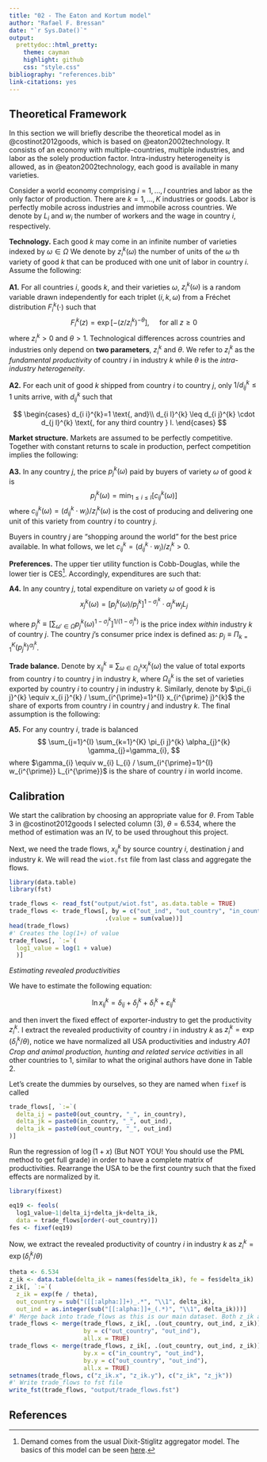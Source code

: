 ```yaml
---
title: "02 - The Eaton and Kortum model"
author: "Rafael F. Bressan"
date: "`r Sys.Date()`"
output:
  prettydoc::html_pretty:
    theme: cayman
    highlight: github
    css: "style.css"
bibliography: "references.bib"
link-citations: yes
---
```


<script type="text/x-mathjax-config">
MathJax.Hub.Config({
  TeX: { 
      equationNumbers: { 
            autoNumber: "all",
            formatNumber: function (n) {return n}
      } 
  }
});
</script>

## Theoretical Framework

In this section we will briefly describe the theoretical model as in @costinot2012goods, which is based on @eaton2002technology. It consists of an economy with multiple-countries, multiple industries, and labor as the solely production factor. Intra-industry heterogeneity is allowed, as in @eaton2002technology, each good is available in many varieties.

Consider a world economy comprising $i=1, \ldots, I$ countries and labor as the only factor of production. There are $k=1, \ldots, K$ industries or goods. Labor is perfectly mobile across industries and immobile across countries. We denote by $L_{i}$ and $w_{i}$ the number of workers and the wage in country $i$, respectively. 

**Technology.** Each good $k$ may come in an infinite number of varieties indexed by $\omega \in \Omega$ We denote by $z_{i}^{k}(\omega)$ the number of units of the $\omega$ th variety of good $k$ that can be produced with one unit of labor in country $i$. Assume the following:

**A1.** For all countries $i$, goods $k$, and their varieties $\omega$,  $z_{i}^{k}(\omega)$ is a random variable drawn independently for each triplet $(i, k, \omega)$ from a Fréchet distribution $F_{i}^{k}(\cdot)$ such that
$$
F_{i}^{k}(z)=\exp \left[-\left(z / z_{i}^{k}\right)^{-\theta}\right], \quad \text { for all } z \geq 0
$$
where $z_{i}^{k}>0$ and $\theta>1$.
Technological differences across countries and industries only depend on **two parameters**, $z_{i}^{k}$ and $\theta$. We refer to $z_{i}^{k}$ as the _fundamental productivity_ of country $i$ in industry $k$ while $\theta$ is the _intra-industry heterogeneity_.

**A2.** For each unit of good $k$ shipped from country $i$ to country $j$, only $1 / d_{i j}^{k} \leq 1$ units arrive, with $d_{i j}^{k}$ such that 

$$
\begin{cases}
d_{i i}^{k}=1 \text{, and}\\ 
d_{i l}^{k} \leq d_{i j}^{k} \cdot d_{j l}^{k} \text{, for any third country } l.
\end{cases}
$$

**Market structure.** Markets are assumed to be perfectly competitive. Together with constant returns to scale in production, perfect competition implies the following:

**A3.** In any country $j$, the price $p_{j}^{k}(\omega)$ paid by buyers of variety $\omega$ of good $k$ is
$$
p_{j}^{k}(\omega)=\min _{1 \leq i \leq I}\left[c_{i j}^{k}(\omega)\right]
$$
where $c_{i j}^{k}(\omega)=\left(d_{i j}^{k} \cdot w_{i}\right) / z_{i}^{k}(\omega)$ is the cost of producing and delivering one unit of this variety from country $i$ to country $j$.

Buyers in country $j$ are "shopping around the world" for the best price available. In what follows, we let $c_{i j}^{k}=\left(d_{i j}^{k} \cdot w_{i}\right) / z_{i}^{k}>0$.

**Preferences.** The upper tier utility function is Cobb-Douglas, while the lower tier is CES[^ds]. Accordingly, expenditures are such that:

**A4.** In any country $j$, total expenditure on variety $\omega$ of good $k$ is
$$
x_{j}^{k}(\omega)=\left[p_{j}^{k}(\omega) / p_{j}^{k}\right]^{1-\sigma_{j}^{k}} \cdot \alpha_{j}^{k} w_{j} L_{j}
$$

[^ds]: Demand comes from the usual Dixit-Stiglitz aggregator model. The basics of this model can be seen [here](http://www.columbia.edu/~jid2106/td/dixitstiglitzbasics.pdf).

where $p_j^k\equiv[\sum_{\omega'\in\Omega} p_j^k(\omega)^{1-\sigma_j^k}]^{1/(1-\sigma_j^k)}$ is the price index _within_ industry $k$ of country $j$. The country $j$'s consumer price index is defined as: $p_j\equiv\Pi_{k=1}^K(p_j^k)^{\alpha_j^k}$.

**Trade balance.** Denote by $x_{i j}^{k} \equiv \sum_{\omega \in \Omega_{i j}^{k}} x_{j}^{k}(\omega)$ the value of total exports from country $i$ to country $j$ in industry $k$, where $\Omega_{i j}^{k}$ is the set of varieties exported by country $i$ to country $j$ in industry $k$. Similarly, denote by $\pi_{i j}^{k} \equiv x_{i j}^{k} / \sum_{i^{\prime}=1}^{I} x_{i^{\prime} j}^{k}$ the share of exports from country $i$ in country $j$ and industry $k$. The final assumption is the following:

**A5.** For any country $i$, trade is balanced
$$
\sum_{j=1}^{I} \sum_{k=1}^{K} \pi_{i j}^{k} \alpha_{j}^{k} \gamma_{j}=\gamma_{i},
$$
where $\gamma_{i} \equiv w_{i} L_{i} / \sum_{i^{\prime}=1}^{I} w_{i^{\prime}} L_{i^{\prime}}$ is the share of country $i$ in world income.

## Calibration

We start the calibration by choosing an appropriate value for $\theta$. From Table 3 in @costinot2012goods I selected column (3), $\theta = 6.534$, where the method of estimation was an IV, to be used throughout this project.

Next, we need the trade flows, $x_{ij}^{k}$ by source country $i$, destination $j$ and industry $k$. We will read the `wiot.fst` file from last class and aggregate the flows.


```r
library(data.table)
library(fst)

trade_flows <- read_fst("output/wiot.fst", as.data.table = TRUE)
trade_flows <- trade_flows[, by = c("out_ind", "out_country", "in_country"),
                           .(value = sum(value))]
head(trade_flows)
#' Creates the log(1+) of value
trade_flows[, `:=`(
  log1_value = log(1 + value)
  )]
```

_Estimating revealed productivities_ 

We have to estimate the following equation:

$$
\begin{equation}
\ln x_{ij}^k=\delta_{ij}+\delta_{j}^k+\delta_{i}^k+\varepsilon_{ij}^k
\end{equation}
$$

and then invert the fixed effect of exporter-industry to get the productivity $z_i^k$. I extract the revealed productivity of country $i$ in industry $k$ as $z_{i}^k=\exp(\delta_i^k / \theta)$, notice we have normalized all USA productivities and industry _A01	Crop and animal production, hunting and related service activities_ in all other countries to 1, similar to what the original authors have done in Table 2.

Let's create the dummies by ourselves, so they are named when `fixef` is called

```r
trade_flows[, `:=`(
  delta_ij = paste0(out_country, "_", in_country),
  delta_jk = paste0(in_country, "_", out_ind),
  delta_ik = paste0(out_country, "_", out_ind)
)]
```

Run the regression of $\log(1+x)$ (But NOT YOU! You should use the PML method to get full grade) in order to have a complete matrix of productivities. Rearrange the USA to be the first country such that the fixed effects are normalized by it.

```r
library(fixest)

eq19 <- feols(
  log1_value~1|delta_ij+delta_jk+delta_ik,
  data = trade_flows[order(-out_country)])
fes <- fixef(eq19)
```

Now, we extract the revealed productivity of country $i$ in industry $k$ as  $z_{i}^k=\exp(\delta_i^k / \theta)$

```r
theta <- 6.534
z_ik <- data.table(delta_ik = names(fes$delta_ik), fe = fes$delta_ik)
z_ik[, `:=`(
  z_ik = exp(fe / theta),
  out_country = sub("([[:alpha:]]+)_.*", "\\1", delta_ik),
  out_ind = as.integer(sub("[[:alpha:]]+_(.*)", "\\1", delta_ik)))]
#' Merge back into trade_flows as this is our main dataset. Both z_ik and z_jk
trade_flows <- merge(trade_flows, z_ik[, .(out_country, out_ind, z_ik)],
                     by = c("out_country", "out_ind"),
                     all.x = TRUE)
trade_flows <- merge(trade_flows, z_ik[, .(out_country, out_ind, z_ik)],
                     by.x = c("in_country", "out_ind"),
                     by.y = c("out_country", "out_ind"),
                     all.x = TRUE)
setnames(trade_flows, c("z_ik.x", "z_ik.y"), c("z_ik", "z_jk"))
#' Write trade_flows to fst file
write_fst(trade_flows, "output/trade_flows.fst")
```


## References